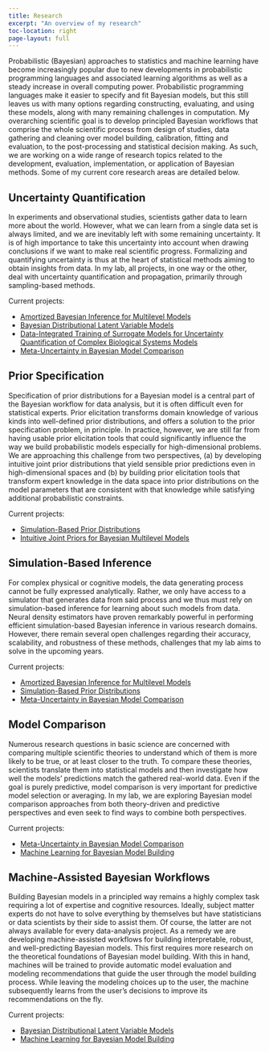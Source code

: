 ```yaml
---
title: Research
excerpt: "An overview of my research"
toc-location: right
page-layout: full
---
```


Probabilistic (Bayesian) approaches to statistics and machine learning have
become increasingly popular due to new developments in probabilistic programming
languages and associated learning algorithms as well as a steady increase in
overall computing power. Probabilistic programming languages make it easier to
specify and fit Bayesian models, but this still leaves us with many options
regarding constructing, evaluating, and using these models, along with many
remaining challenges in computation. My overarching scientific goal is to
develop principled Bayesian workflows that comprise the whole scientific process
from design of studies, data gathering and cleaning over model building,
calibration, fitting and evaluation, to the post-processing and statistical
decision making. As such, we are working on a wide range of research topics
related to the development, evaluation, implementation, or application of
Bayesian methods. Some of my current core research areas are detailed below.

## Uncertainty Quantification {#uncertainty-quantification}

In experiments and observational studies, scientists gather data to learn more
about the world. However, what we can learn from a single data set is always
limited, and we are inevitably left with some remaining uncertainty. It is of
high importance to take this uncertainty into account when drawing conclusions
if we want to make real scientific progress. Formalizing and quantifying
uncertainty is thus at the heart of statistical methods aiming to obtain
insights from data. In my lab, all projects, in one way or the other, deal with
uncertainty quantification and propagation, primarily through sampling-based
methods.

Current projects:

- [Amortized Bayesian Inference for Multilevel Models](../projects#amortized-mlms)
- [Bayesian Distributional Latent Variable Models](../projects#bdlvms)
- [Data-Integrated Training of Surrogate Models for Uncertainty Quantification of Complex Biological Systems Models](../projects#bio-surrogate-models)
- [Meta-Uncertainty in Bayesian Model Comparison](../projects#mu-bmb)


## Prior Specification {#prior-specification}

Specification of prior distributions for a Bayesian model is a central part of
the Bayesian workflow for data analysis, but it is often difficult even for
statistical experts. Prior elicitation transforms domain knowledge of various
kinds into well-defined prior distributions, and offers a solution to the prior
specification problem, in principle. In practice, however, we are still far from
having usable prior elicitation tools that could significantly influence the way
we build probabilistic models especially for high-dimensional problems. We are
approaching this challenge from two perspectives, (a) by developing intuitive
joint prior distributions that yield sensible prior predictions even in
high-dimensional spaces and (b) by building prior elicitation tools that
transform expert knowledge in the data space into prior distributions on the
model parameters that are consistent with that knowledge while satisfying
additional probabilistic constraints.

Current projects:

- [Simulation-Based Prior Distributions](../projects#sbpriors)
- [Intuitive Joint Priors for Bayesian Multilevel Models](../projects#joint-priors-mlms)

## Simulation-Based Inference {#sbi}

For complex physical or cognitive models, the data generating process cannot be
fully expressed analytically. Rather, we only have access to a simulator that
generates data from said process and we thus must rely on simulation-based
inference for learning about such models from data. Neural density estimators
have proven remarkably powerful in performing efficient simulation-based
Bayesian inference in various research domains. However, there remain several
open challenges regarding their accuracy, scalability, and robustness of these
methods, challenges that my lab aims to solve in the upcoming years.

Current projects:

- [Amortized Bayesian Inference for Multilevel Models](../projects#amortized-mlms)
- [Simulation-Based Prior Distributions](../projects#sbpriors)
- [Meta-Uncertainty in Bayesian Model Comparison](../projects#mu-bmb)

## Model Comparison {#model-comparison}

Numerous research questions in basic science are concerned with comparing
multiple scientific theories to understand which of them is more likely to be
true, or at least closer to the truth. To compare these theories, scientists
translate them into statistical models and then investigate how well the models'
predictions match the gathered real-world data. Even if the goal is purely
predictive, model comparison is very important for predictive model selection or
averaging. In my lab, we are exploring Bayesian model comparison approaches from
both theory-driven and predictive perspectives and even seek to find ways to
combine both perspectives.

Current projects:

- [Meta-Uncertainty in Bayesian Model Comparison](../projects#mu-bmb)
- [Machine Learning for Bayesian Model Building](../projects#ml4bmb)

## Machine-Assisted Bayesian Workflows {#machine-workflow}

Building Bayesian models in a principled way remains a highly complex task
requiring a lot of expertise and cognitive resources. Ideally, subject matter
experts do not have to solve everything by themselves but have statisticians or
data scientists by their side to assist them. Of course, the latter are not
always available for every data-analysis project. As a remedy we are developing
machine-assisted workflows for building interpretable, robust, and
well-predicting Bayesian models. This first requires more research on the
theoretical foundations of Bayesian model building. With this in hand, machines
will be trained to provide automatic model evaluation and modeling
recommendations that guide the user through the model building process. While
leaving the modeling choices up to the user, the machine subsequently learns
from the user's decisions to improve its recommendations on the fly.

Current projects:

- [Bayesian Distributional Latent Variable Models](../projects#bdlvms)
- [Machine Learning for Bayesian Model Building](../projects#ml4bmb)
